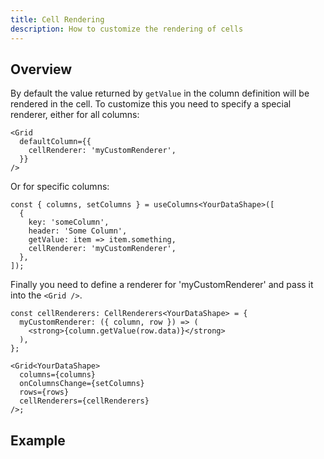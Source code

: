 ```yaml
---
title: Cell Rendering
description: How to customize the rendering of cells
---
```



## Overview

By default the value returned by `getValue` in the column definition will be rendered in the cell. To customize this you need to specify a special renderer, either for all columns:

```tsx:title=Setting+a+default+cell+renderer
<Grid
  defaultColumn={{
    cellRenderer: 'myCustomRenderer',
  }}
/>
```

Or for specific columns:

```ts:title=Setting+a+cell+renderer+per+column
const { columns, setColumns } = useColumns<YourDataShape>([
  {
    key: 'someColumn',
    header: 'Some Column',
    getValue: item => item.something,
    cellRenderer: 'myCustomRenderer',
  },
]);
```

Finally you need to define a renderer for 'myCustomRenderer' and pass it into the `<Grid />`.

```tsx:title=Defining+the+cell+renderer
const cellRenderers: CellRenderers<YourDataShape> = {
  myCustomRenderer: ({ column, row }) => (
    <strong>{column.getValue(row.data)}</strong>
  ),
};

<Grid<YourDataShape>
  columns={columns}
  onColumnsChange={setColumns}
  rows={rows}
  cellRenderers={cellRenderers}
/>;
```

## Example

<Showcase fileName="CellRendering.tsx">
  <CellRendering />
</Showcase>
